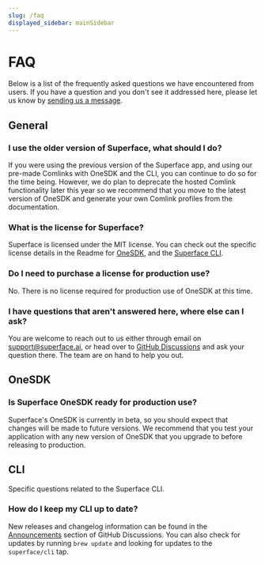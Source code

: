 ```yaml
---
slug: /faq
displayed_sidebar: mainSidebar
---
```


# FAQ

Below is a list of the frequently asked questions we have encountered from users. If you have a question and you don't see it addressed here, please let us know by [sending us a message](./support).

## General

### I use the older version of Superface, what should I do?

If you were using the previous version of the Superface app, and using our pre-made Comlinks with OneSDK and the CLI, you can continue to do so for the time being. However, we do plan to deprecate the hosted Comlink functionality later this year so we recommend that you move to the latest version of OneSDK and generate your own Comlink profiles from the documentation.

### What is the license for Superface?

Superface is licensed under the MIT license. You can check out the specific license details in the Readme for [OneSDK](https://github.com/superfaceai/one-sdk/blob/main/LICENSE), and the [Superface CLI](https://github.com/superfaceai/cli/blob/main/LICENSE).

### Do I need to purchase a license for production use?

No. There is no license required for production use of OneSDK at this time.

### I have questions that aren't answered here, where else can I ask?

You are welcome to reach out to us either through email on support@superface.ai, or head over to [GitHub Discussions](https://github.com/orgs/superfaceai/discussions) and ask your question there. The team are on hand to help you out.

## OneSDK

### Is Superface OneSDK ready for production use?

Superface's OneSDK is currently in beta, so you should expect that changes will be made to future versions. We recommend that you test your application with any new version of OneSDK that you upgrade to before releasing to production.

## CLI

Specific questions related to the Superface CLI.

### How do I keep my CLI up to date?

New releases and changelog information can be found in the [Announcements](https://github.com/orgs/superfaceai/discussions/categories/announcements) section of GitHub Discussions. You can also check for updates by running `brew update` and looking for updates to the `superface/cli` tap.
